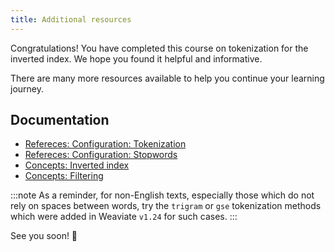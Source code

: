 ```yaml
---
title: Additional resources
---
```


Congratulations! You have completed this course on tokenization for the inverted index. We hope you found it helpful and informative.

There are many more resources available to help you continue your learning journey.

## Documentation

- [Refereces: Configuration: Tokenization](/developers/weaviate/config-refs/schema/index.md#tokenization)
- [Refereces: Configuration: Stopwords](/developers/weaviate/config-refs/schema/index.md#invertedindexconfig--stopwords-stopword-lists)
- [Concepts: Inverted index](/developers/weaviate/concepts/indexing.md#inverted-index)
- [Concepts: Filtering](/developers/weaviate/concepts/prefiltering.md)

:::note
As a reminder, for non-English texts, especially those which do not rely on spaces between words, try the `trigram` or `gse` tokenization methods which were added in Weaviate `v1.24` for such cases.
:::


<CTASocials />

See you soon! 👋


<DocsFeedback/>
